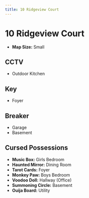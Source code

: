 ```yaml
---
title: 10 Ridgeview Court
---
```


# 10 Ridgeview Court

- **Map Size:** Small

## CCTV

- Outdoor Kitchen

## Key

- Foyer

## Breaker

- Garage
- Basement

## Cursed Possessions

- **Music Box:** Girls Bedroom
- **Haunted Mirror:** Dining Room
- **Tarot Cards:** Foyer
- **Monkey Paw:** Boys Bedroom
- **Voodoo Doll:** Hallway (Office)
- **Summoning Circle:** Basement
- **Ouija Board:** Utility